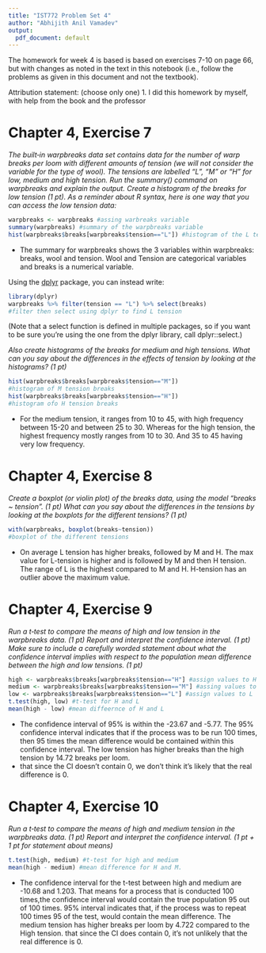 ---
title: "IST772 Problem Set 4"
author: "Abhijith Anil Vamadev"
output:
  pdf_document: default
---

The homework for week 4 is based is based on exercises 7-10 on page 66, but with changes as noted in the text in this notebook (i.e., follow the problems as given in this document and not the textbook). 
  
Attribution statement: (choose only one)
1. I did this homework by myself, with help from the book and the professor

# Chapter 4, Exercise 7 

_The built‐in warpbreaks data set contains data for the number of warp breaks per loom with different amounts of tension (we will not consider the variable for the type of wool). The tensions are labelled "L", "M" or "H" for low, medium and high tension. Run the summary() command on warpbreaks and explain the output. Create a histogram of the breaks for low tension (1 pt). As a reminder about R syntax, here is one way that you can access the low tension data:_

```{r eval=FALSE}
warpbreaks <- warpbreaks #assing warbreaks variable
summary(warpbreaks) #summary of the warpbreaks variable
hist(warpbreaks$breaks[warpbreaks$tension=="L"]) #histogram of the L tension
```
* The summary for warpbreaks shows the 3 variables within warpbreaks: breaks, wool and tension. Wool and Tension are categorical variables and breaks is a numerical variable.

Using the [dplyr](https://dplyr.tidyverse.org/) package, you can instead write:

```{r}
library(dplyr)
warpbreaks %>% filter(tension == "L") %>% select(breaks)
#filter then select using dplyr to find L tension
```

(Note that a select function is defined in multiple packages, so if you want to be sure you're using the one from the dplyr library, call dplyr::select.)

_Also create histograms of the breaks for medium and high tensions. What can you say about the differences in the effects of tension by looking at the histograms? (1 pt)_
```{r}
hist(warpbreaks$breaks[warpbreaks$tension=="M"])
#histogram of M tension breaks
hist(warpbreaks$breaks[warpbreaks$tension=="H"])
#histogram ofo H tension breaks
```
* For the medium tension, it ranges from 10 to 45, with high frequency between 15-20 and between 25 to 30. Whereas for the high tension, the highest frequency mostly ranges from 10 to 30. And 35 to 45 having very low frequency. 

# Chapter 4, Exercise 8

_Create a boxplot (or violin plot) of the breaks data, using the model “breaks ~ tension". (1 pt) What can you say about the differences in the tensions by looking at the boxplots for the different tensions? (1 pt)_
```{r}
with(warpbreaks, boxplot(breaks~tension))
#boxplot of the different tensions
```
* On average L tension has higher breaks, followed by M and H. The max value for L-tension is higher and is followed by M and then H tension. The range of L is the highest compared to M and H. H-tension  has an outlier above the maximum value. 

# Chapter 4, Exercise 9

_Run a t‐test to compare the means of high and low tension in the warpbreaks data. (1 pt) Report and interpret the confidence interval. (1 pt) Make sure to include a carefully worded statement about what the confidence interval implies with respect to the population mean difference between the high and low tensions. (1 pt)_
```{r}
high <- warpbreaks$breaks[warpbreaks$tension=="H"] #assign values to H
medium <- warpbreaks$breaks[warpbreaks$tension=="M"] #assing values to M
low <- warpbreaks$breaks[warpbreaks$tension=="L"] #assign values to L
t.test(high, low) #t-test for H and L
mean(high - low) #mean diffeernce of H and L
```
* The confidence interval of 95% is within the -23.67 and -5.77. The 95% confidence interval indicates that if the process was to be run 100 times, then 95 times the mean difference would be contained within this confidence interval. The low tension has higher breaks than the high tension by 14.72 breaks per loom. 
* that since the CI doesn't contain 0, we don't think it's likely that the real difference is 0.

# Chapter 4, Exercise 10

_Run a t‐test to compare the means of high and medium tension in the warpbreaks data. (1 pt) Report and interpret the confidence interval. (1 pt + 1 pt for statement about means)_
```{r}
t.test(high, medium) #t-test for high and medium
mean(high - medium) #mean difference for H and M. 
```
* The confidence interval for the t-test between high and medium are -10.68 and 1.203. That means for a process that is conducted 100 times,the confidence interval would contain the true population 95 out of 100 times. 95% interval indicates that, if the process was to repeat 100 times 95 of the test, would contain the mean difference. The medium tension has higher breaks per loom by 4.722 compared to the High tension. that since the CI does contain 0, it's not unlikely that the real difference is 0.
